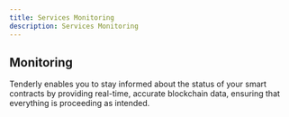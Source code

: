 ```yaml
---
title: Services Monitoring
description: Services Monitoring
---
```


## Monitoring

Tenderly enables you to stay informed about the status of your smart contracts by providing real-time, 
accurate blockchain data, ensuring that everything is proceeding as intended.